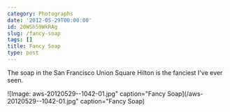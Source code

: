 ```yaml
---
category: Photographs
date: '2012-05-29T00:00:00'
id: 20WSh59WkRAg
slug: /fancy-soap
tags: []
title: Fancy Soap
type: post
---
```


The soap in the San Francisco Union Square Hilton is the fanciest I've ever seen.

![Image: aws-20120529--1042-01.jpg" caption="Fancy Soap](/aws-20120529--1042-01.jpg" caption="Fancy Soap)